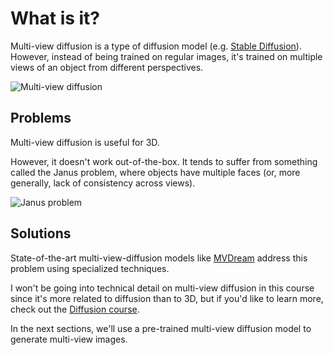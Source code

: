 # What is it?

Multi-view diffusion is a type of diffusion model (e.g. [Stable Diffusion](https://huggingface.co/blog/stable_diffusion)). However, instead of being trained on regular images, it's trained on multiple views of an object from different perspectives.

![Multi-view diffusion](https://huggingface.co/datasets/huggingface/documentation-images/resolve/main/ml-for-3d-course/multiview.webp)

## Problems

Multi-view diffusion is useful for 3D.

However, it doesn't work out-of-the-box. It tends to suffer from something called the Janus problem, where objects have multiple faces (or, more generally, lack of consistency across views).

![Janus problem](https://huggingface.co/datasets/huggingface/documentation-images/resolve/main/ml-for-3d-course/janus.png)

## Solutions

State-of-the-art multi-view-diffusion models like [MVDream](https://huggingface.co/MVDream/MVDream) address this problem using specialized techniques.

I won't be going into technical detail on multi-view diffusion in this course since it's more related to diffusion than to 3D, but if you'd like to learn more, check out the [Diffusion course](https://huggingface.co/learn/diffusion-course/unit0/1).

In the next sections, we'll use a pre-trained multi-view diffusion model to generate multi-view images.